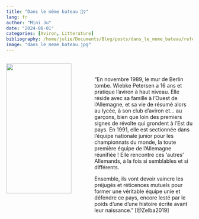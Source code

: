 ```yaml
---
title: "Dans le même bateau 🚣‍♀️"
lang: fr
author: "Mini Ju"
date: "2024-06-01"
categories: [Aviron, Litterature]
bibliography: /home/julie/Documents/Blog/posts/dans_le_meme_bateau/reference.bib
image: "dans_le_meme_bateau.jpg"
---
```


:::: {.columns}
::: {.column width="45%"}
![](dans_le_meme_bateau.jpg){width="90%" fig-align="center"}
:::

::: {.column width="55%"}
<br>
<br>
"En novembre 1989, le mur de Berlin tombe. Wiebke Petersen a 16 ans et pratique l'aviron à haut niveau. Elle réside avec sa famille à l'Ouest de l'Allemagne, et sa vie de résumé alors au lycée, à son club d'aviron et... au garçons, bien que loin des premiers signes de révolte qui grondent à l'Est du pays. En 1991, elle est sectionnée dans l'équipe nationale junior pour les championnats du monde, la toute première équipe de l'Allemagne réunifiée ! Elle rencontre ces 'autres' Allemands, à la fois si semblables et si différents.

Ensemble, ils vont devoir vaincre les préjugés et réticences mutuels pour former une véritable équipe unie et défendre ce pays, encore lesté par le poids d'une d'une histoire écrite avant leur naissance." [@Zelba2019]
:::

::::